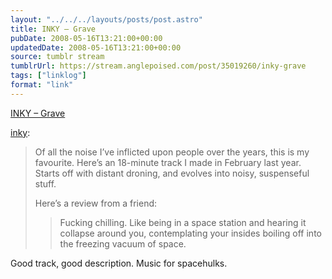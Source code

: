 ```yaml
---
layout: "../../../layouts/posts/post.astro"
title: INKY – Grave
pubDate: 2008-05-16T13:21:00+00:00
updatedDate: 2008-05-16T13:21:00+00:00
source: tumblr stream
tumblrUrl: https://stream.anglepoised.com/post/35019260/inky-grave
tags: ["linklog"]
format: "link"
---
```


[INKY – Grave][1]

<a href="http://found.boxofjunk.ws/post/34963754">inky</a>:

> Of all the noise I’ve inflicted upon people over the years, this is my favourite. Here’s an 18-minute track I made in February last year. Starts off with distant droning, and evolves into noisy, suspenseful stuff.
>
> Here’s a review from a friend:
>
> > Fucking chilling. Like being in a space station and hearing it collapse around you, contemplating your insides boiling off into the freezing vacuum of space.

Good track, good description. Music for spacehulks.

[1]: http://www.last.fm/music/Inky/Grave
